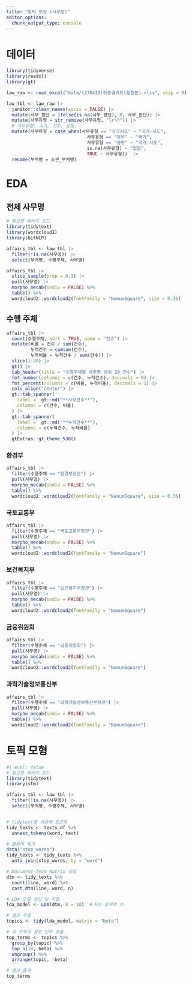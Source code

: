 ```yaml
---
title: "토픽 모형 (사무명)"
editor_options: 
  chunk_output_type: console
---
```


# 데이터

```r
library(tidyverse)
library(readxl)
library(gt)

law_raw <- read_excel("data/(230410)최종결과표(통합본).xlsx", skip = 0)

law_tbl <- law_raw |>
  janitor::clean_names(ascii = FALSE) |> 
  mutate(사무_판단 = ifelse(is.na(사무_판단), 0, 사무_판단)) |> 
  mutate(사무유형 = str_remove(사무유형, "\r\n")) |>
  # 사무유형: 국가, 시도, 공동, ...
  mutate(사무유형 = case_when(사무유형 == "국가시도" ~ "국가-시도",
                              사무유형 == "정부" ~ "국가",
                              사무유형 == "공동" ~ "국가-시도",
                              is.na(사무유형) ~ "없음",
                              TRUE ~ 사무유형))  |> 
  rename(부처명 = 소관_부처명)

```  



# EDA

## 전체 사무명

```r
# 필요한 패키지 로드
library(tidytext)
library(wordcloud2)
library(bitNLP)

affairs_tbl <- law_tbl |>
  filter(!is.na(사무명)) |> 
  select(부처명, 수행주체, 사무명)

affairs_tbl |> 
  slice_sample(prop = 0.1) |>
  pull(사무명) |> 
  morpho_mecab(indiv = FALSE) %>% 
  table() %>% 
  wordcloud2::wordcloud2(fontFamily = "NanumSquare", size = 0.36)
```


## 수행 주체

```r
affairs_tbl |> 
  count(수행주체, sort = TRUE, name = "건수") |> 
  mutate(비율 = 건수 / sum(건수),
         누적건수 = cumsum(건수),
         누적비율 = 누적건수 / sum(건수)) |> 
  slice(1:20) |> 
  gt() |>
  tab_header(title = "수행주체별 사무명 상위 20 건수") |>
  fmt_number(columns = c(건수, 누적건수), decimals = 0) |>
  fmt_percent(columns = c(비율, 누적비율), decimals = 1) |> 
  cols_align("center") |> 
  gt::tab_spanner(
    label =  gt::md("**사무건수**"),
    columns = c(건수, 비율)
  ) |> 
  gt::tab_spanner(
    label =  gt::md("**누적건수**"),
    columns = c(누적건수, 누적비율)
  ) |> 
  gtExtras::gt_theme_538()
```


### 환경부 {.unnumbered}

```r
affairs_tbl |> 
  filter(수행주체 == "환경부장관") |> 
  pull(사무명) |> 
  morpho_mecab(indiv = FALSE) %>% 
  table() %>% 
  wordcloud2::wordcloud2(fontFamily = "NanumSquare", size = 0.36)  
```

### 국토교통부 {.unnumbered}

```r
affairs_tbl |> 
  filter(수행주체 == "국토교통부장관") |> 
  pull(사무명) |> 
  morpho_mecab(indiv = FALSE) %>% 
  table() %>% 
  wordcloud2::wordcloud2(fontFamily = "NanumSquare")  
```

### 보건복지부 {.unnumbered}

```r
affairs_tbl |> 
  filter(수행주체 == "보건복지부장관") |> 
  pull(사무명) |> 
  morpho_mecab(indiv = FALSE) %>% 
  table() %>% 
  wordcloud2::wordcloud2(fontFamily = "NanumSquare")  
```

### 금융위원회 {.unnumbered}

```r
affairs_tbl |> 
  filter(수행주체 == "금융위원회") |> 
  pull(사무명) |> 
  morpho_mecab(indiv = FALSE) %>% 
  table() %>% 
  wordcloud2::wordcloud2(fontFamily = "NanumSquare")  
```

### 과학기술정보통신부   {.unnumbered}

```r
affairs_tbl |> 
  filter(수행주체 == "과학기술정보통신부장관") |> 
  pull(사무명) |> 
  morpho_mecab(indiv = FALSE) %>% 
  table() %>% 
  wordcloud2::wordcloud2(fontFamily = "NanumSquare")  
```

# 토픽 모형


```r
#| eval: false
# 필요한 패키지 로드
library(tidytext)
library(stm)

affairs_tbl <- law_tbl |>
  filter(!is.na(사무명)) |> 
  select(부처명, 수행주체, 사무명)


# tidytext를 사용해 토큰화
tidy_texts <- texts_df %>%
  unnest_tokens(word, text)

# 불용어 제거
data("stop_words")
tidy_texts <- tidy_texts %>%
  anti_join(stop_words, by = "word")

# Document-Term Matrix 생성
dtm <- tidy_texts %>%
  count(line, word) %>%
  cast_dtm(line, word, n)

# LDA 모델 생성 및 적합
lda_model <- LDA(dtm, k = 10)  # k는 토픽의 수

# 결과 추출
topics <- tidy(lda_model, matrix = "beta")

# 각 토픽의 상위 단어 추출
top_terms <- topics %>%
  group_by(topic) %>%
  top_n(10, beta) %>%
  ungroup() %>%
  arrange(topic, -beta)

# 결과 출력
top_terms
```

